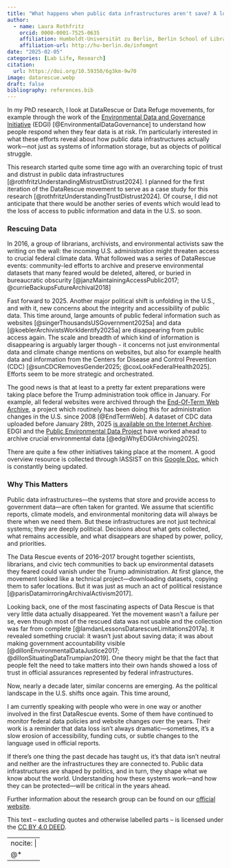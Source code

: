 ```yaml
---
title: "What happens when public data infrastructures aren't save? A look at past and current developments in the US"
author: 
  - name: Laura Rothfritz
    orcid: 0000-0001-7525-0635
    affiliation: Humboldt-Universität zu Berlin, Berlin School of Library and Information Science (IBI) 
    affiliation-url: http://hu-berlin.de/infomgnt   
date: "2025-02-05"
categories: [Lab Life, Research]
citation: 
  url: https://doi.org/10.59350/6g3km-9w70        
image: datarescue.webp
draft: false
bibliography: references.bib
---
```


In my PhD research, I look at DataRescue or Data Refuge movements, for example through the work of the [Environmental Data and Governance Initiative](https://envirodatagov.org/) (EDGI) [@EnvironmentalDataGovernance] to understand how people respond when they fear data is at risk. I’m particularly interested in what these efforts reveal about how public data infrastructures actually work—not just as systems of information storage, but as objects of political struggle.

This research started quite some time ago with an overarching topic of trust and distrust in public data infrastructures [@rothfritzUnderstandingMistrustDistrust2024]. I planned for the first iteration of the DataRescue movement to serve as a case study for this research [@rothfritzUnderstandingTrustDistrust2024]. Of course, I did not anticipate that there would be another series of events which would lead to the loss of access to public information and data in the U.S. so soon.

### Rescuing Data

In 2016, a group of librarians, archivists, and environmental activists saw the writing on the wall: the incoming U.S. administration might threaten access to crucial federal climate data. What followed was a series of DataRescue events: community-led efforts to archive and preserve environmental datasets that many feared would be deleted, altered, or buried in bureaucratic obscurity [@janzMaintainingAccessPublic2017; @currieBackupsFutureArchival2018]

Fast forward to 2025. Another major political shift is unfolding in the U.S., and with it, new concerns about the integrity and accessibility of public data. This time around, large amounts of public federal information such as websites [@singerThousandsUSGovernment2025a] and data [@koeblerArchivistsWorkIdentify2025a] are disappearing from public access again. The scale and breadth of which kind of information is disappearing is arguably larger though - it concerns not just environmental data and climate change mentions on websites, but also for example health data and information from the Centers for Disease and Control Prevention (CDC) [@sunCDCRemovesGender2025; @coxLookFederalHealth2025]. Efforts seem to be more strategic and orchestrated.

The good news is that at least to a pretty far extent preparations were taking place before the Trump administration took office in January. For example, all federal websites were archived through the [End-Of-Term Web Archive](https://eotarchive.org), a project which routinely has been doing this for administration changes in the U.S. since 2008 [@EndTermWeb]. A dataset of CDC data uploaded before January 28th, 2025 [is available on the Internet Archive](https://archive.org/details/20250128-cdc-datasets). EDGI and the [Public Environmental Data Project](https://screening-tools.com) have worked ahead to archive crucial environmental data [@edgiWhyEDGIArchiving2025].

There are quite a few other initiatives taking place at the moment. A good overview resource is collected through IASSIST on this [Google Doc](https://docs.google.com/document/d/15ZRxHqbhGDHCXo7Hqi_Vcy4Q50ZItLblIFaY3s7LBLw/edit?userstoinvite=spacific@gmail.com&sharingaction=manageaccess&role=writer&tab=t.0), which is constantly being updated.

### Why This Matters

Public data infrastructures—the systems that store and provide access to government data—are often taken for granted. We assume that scientific reports, climate models, and environmental monitoring data will always be there when we need them. But these infrastructures are not just technical systems; they are deeply political. Decisions about what gets collected, what remains accessible, and what disappears are shaped by power, policy, and priorities.

The Data Rescue events of 2016–2017 brought together scientists, librarians, and civic tech communities to back up environmental datasets they feared could vanish under the Trump administration. At first glance, the movement looked like a technical project—downloading datasets, copying them to safer locations. But it was just as much an act of political resistance [@parisDatamirroringArchivalActivism2017].

Looking back, one of the most fascinating aspects of Data Rescue is that very little data actually disappeared. Yet the movement wasn’t a failure per se, even though most of the rescued data was not usable and the collection was far from complete [@lamdanLessonsDatarescueLimitations2017a]. It revealed something crucial: it wasn’t just about saving data; it was about making government accountability visible [@dillonEnvironmentalDataJustice2017; @dillonSituatingDataTrumpian2019]. One theory might be that the fact that people felt the need to take matters into their own hands showed a loss of trust in official assurances represented by federal infrastructures.

Now, nearly a decade later, similar concerns are emerging. As the political landscape in the U.S. shifts once again. This time around,

I am currently speaking with people who were in one way or another involved in the first DataRescue events. Some of them have continued to monitor federal data policies and website changes over the years. Their work is a reminder that data loss isn’t always dramatic—sometimes, it’s a slow erosion of accessibility, funding cuts, or subtle changes to the language used in official reports.

If there’s one thing the past decade has taught us, it’s that data isn’t neutral and neither are the infrastructures they are connected to. Public data infrastructures are shaped by politics, and in turn, they shape what we know about the world. Understanding how these systems work—and how they can be protected—will be critical in the years ahead.

Further information about the research group can be found on our [official website](http://hu.berlin/infomgnt).

This text – excluding quotes and otherwise labelled parts – is licensed under the [CC BY 4.0 DEED](https://creativecommons.org/licenses/by/4.0/deed.de).

---
nocite: |
  @*
---
